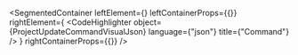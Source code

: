 
<SegmentedContainer
  leftElement={<ProjectUpdateCommandDesc />}
  leftContainerProps={{}}
  rightElement={
    <CodeHighlighter
      object={ProjectUpdateCommandVisualJson}
      language={"json"}
      title={"Command"}
    />
  }
  rightContainerProps={{}}
/>
